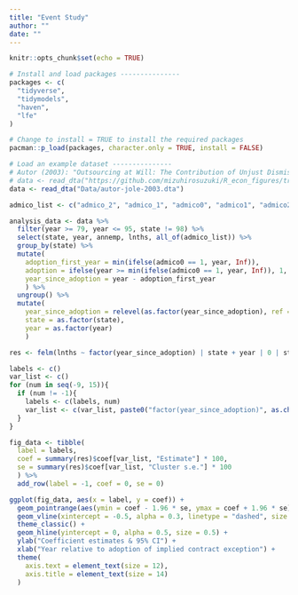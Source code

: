 ```yaml
---
title: "Event Study"
author: ""
date: ""
---
```


```r
knitr::opts_chunk$set(echo = TRUE)
```

```r
# Install and load packages ---------------
packages <- c(
  "tidyverse",
  "tidymodels",
  "haven",
  "lfe"
)

# Change to install = TRUE to install the required packages
pacman::p_load(packages, character.only = TRUE, install = FALSE)

# Load an example dataset ---------------
# Autor (2003): "Outsourcing at Will: The Contribution of Unjust Dismissal Doctrine to the Growth of Employment Outsourcing"
# data <- read_dta("https://github.com/mizuhirosuzuki/R_econ_figures/tree/master/Library/Data/autor-jole-2003.dta")
data <- read_dta("Data/autor-jole-2003.dta")

admico_list <- c("admico_2", "admico_1", "admico0", "admico1", "admico2", "admico3", "mico4")

analysis_data <- data %>%
  filter(year >= 79, year <= 95, state != 98) %>%
  select(state, year, annemp, lnths, all_of(admico_list)) %>%
  group_by(state) %>%
  mutate(
    adoption_first_year = min(ifelse(admico0 == 1, year, Inf)),
    adoption = ifelse(year >= min(ifelse(admico0 == 1, year, Inf)), 1, 0),
    year_since_adoption = year - adoption_first_year
    ) %>%
  ungroup() %>%
  mutate(
    year_since_adoption = relevel(as.factor(year_since_adoption), ref = "-1"),
    state = as.factor(state),
    year = as.factor(year)
    )

res <- felm(lnths ~ factor(year_since_adoption) | state + year | 0 | state, data = analysis_data)

labels <- c()
var_list <- c()
for (num in seq(-9, 15)){
  if (num != -1){
    labels <- c(labels, num)
    var_list <- c(var_list, paste0("factor(year_since_adoption)", as.character(num)))
  }
}

fig_data <- tibble(
  label = labels,
  coef = summary(res)$coef[var_list, "Estimate"] * 100,
  se = summary(res)$coef[var_list, "Cluster s.e."] * 100
  ) %>%
  add_row(label = -1, coef = 0, se = 0)

ggplot(fig_data, aes(x = label, y = coef)) +
  geom_pointrange(aes(ymin = coef - 1.96 * se, ymax = coef + 1.96 * se), alpha = 0.7) +
  geom_vline(xintercept = -0.5, alpha = 0.3, linetype = "dashed", size = 0.3) +
  theme_classic() +
  geom_hline(yintercept = 0, alpha = 0.5, size = 0.5) +
  ylab("Coefficient estimates & 95% CI") +
  xlab("Year relative to adoption of implied contract exception") +
  theme(
    axis.text = element_text(size = 12),
    axis.title = element_text(size = 14)
  )

```
